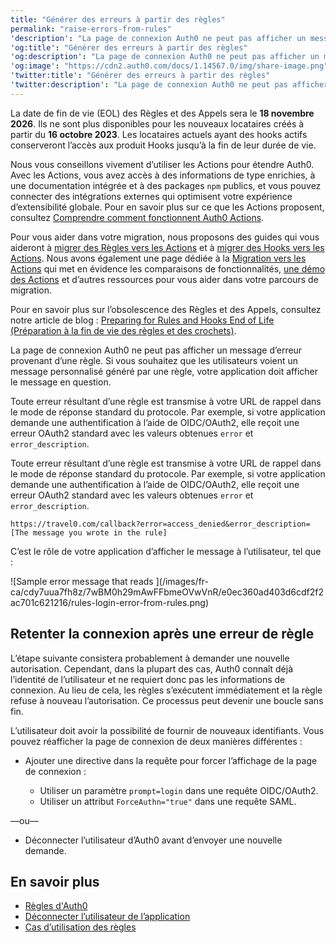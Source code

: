 ---
title: "Générer des erreurs à partir des règles"
permalink: "raise-errors-from-rules"
'description': "La page de connexion Auth0 ne peut pas afficher un message d’erreur provenant d’une règle. Apprenez ce qu’il faut faire à la place."
'og:title': "Générer des erreurs à partir des règles"
'og:description': "La page de connexion Auth0 ne peut pas afficher un message d’erreur provenant d’une règle. Apprenez ce qu’il faut faire à la place."
'og:image': "https://cdn2.auth0.com/docs/1.14567.0/img/share-image.png"
'twitter:title': "Générer des erreurs à partir des règles"
'twitter:description': "La page de connexion Auth0 ne peut pas afficher un message d’erreur provenant d’une règle. Apprenez ce qu’il faut faire à la place."
---

<Warning>

La date de fin de vie (EOL) des Règles et des Appels sera le **18 novembre 2026**. Ils ne sont plus disponibles pour les nouveaux locataires créés à partir du **16 octobre 2023**. Les locataires actuels ayant des hooks actifs conserveront l’accès aux produit Hooks jusqu’à la fin de leur durée de vie.

Nous vous conseillons vivement d’utiliser les Actions pour étendre Auth0. Avec les Actions, vous avez accès à des informations de type enrichies, à une documentation intégrée et à des packages `npm` publics, et vous pouvez connecter des intégrations externes qui optimisent votre expérience d’extensibilité globale. Pour en savoir plus sur ce que les Actions proposent, consultez [Comprendre comment fonctionnent Auth0 Actions](/docs/fr-ca/customize/actions/actions-overview).

Pour vous aider dans votre migration, nous proposons des guides qui vous aideront à [migrer des Règles vers les Actions](/docs/fr-ca/customize/actions/migrate/migrate-from-rules-to-actions) et à [migrer des Hooks vers les Actions](/docs/fr-ca/customize/actions/migrate/migrate-from-hooks-to-actions). Nous avons également une page dédiée à la [Migration vers les Actions](https://auth0.com/extensibility/movetoactions) qui met en évidence les comparaisons de fonctionnalités, [une démo des Actions](https://www.youtube.com/watch?v=UesFSY1klrI)  et d’autres ressources pour vous aider dans votre parcours de migration.

Pour en savoir plus sur l’obsolescence des Règles et des Appels, consultez notre article de blog : [Preparing for Rules and Hooks End of Life (Préparation à la fin de vie des règles et des crochets)](https://auth0.com/blog/preparing-for-rules-and-hooks-end-of-life/).

</Warning>

La page de connexion Auth0 ne peut pas afficher un message d’erreur provenant d’une règle. Si vous souhaitez que les utilisateurs voient un message personnalisé généré par une règle, votre application doit afficher le message en question.

Toute erreur résultant d’une règle est transmise à votre URL de rappel dans le mode de réponse standard du protocole. Par exemple, si votre application demande une authentification à l’aide de OIDC/OAuth2, elle reçoit une erreur OAuth2 standard avec les valeurs obtenues `error` et `error_description`.

Toute erreur résultant d’une règle est transmise à votre URL de rappel dans le mode de réponse standard du protocole. Par exemple, si votre application demande une authentification à l’aide de OIDC/OAuth2, elle reçoit une erreur OAuth2 standard avec les valeurs obtenues `error` et `error_description`.

``` lines
https://travel0.com/callback?error=access_denied&error_description=[The message you wrote in the rule]
```

C’est le rôle de votre application d’afficher le message à l’utilisateur, tel que :

<Frame>![Sample error message that reads ](/images/fr-ca/cdy7uua7fh8z/7wBM0h29mAwFFbmeOVwVnR/e0ec360ad403d6cdf2f2ac701c621216/rules-login-error-from-rules.png)</Frame>

## Retenter la connexion après une erreur de règle

L’étape suivante consistera probablement à demander une nouvelle autorisation. Cependant, dans la plupart des cas, Auth0 connaît déjà l’identité de l’utilisateur et ne requiert donc pas les informations de connexion. Au lieu de cela, les règles s’exécutent immédiatement et la règle refuse à nouveau l’autorisation. Ce processus peut devenir une boucle sans fin.

L’utilisateur doit avoir la possibilité de fournir de nouveaux identifiants. Vous pouvez réafficher la page de connexion de deux manières différentes :

* Ajouter une directive dans la requête pour forcer l’affichage de la page de connexion :

  + Utiliser un paramètre `prompt=login` dans une requête OIDC/OAuth2.
  + Utiliser un attribut `ForceAuthn="true"` dans une requête SAML.

—ou—

* Déconnecter l’utilisateur d’Auth0 avant d’envoyer une nouvelle demande.

## En savoir plus

* [Règles d'Auth0](/docs/fr-ca/customize/rules)
* [Déconnecter l’utilisateur de l’application](/docs/fr-ca/authenticate/login/logout/log-users-out-of-applications)
* [Cas d’utilisation des règles](/docs/fr-ca/customize/rules/use-cases)